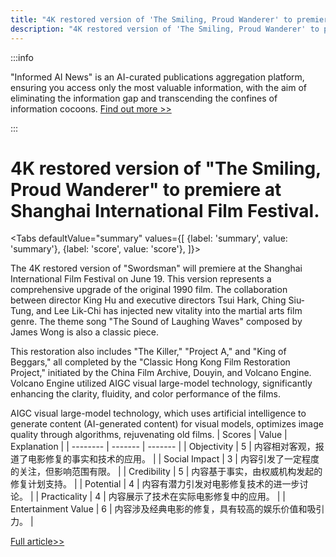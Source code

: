 ```yaml
---
title: "4K restored version of 'The Smiling, Proud Wanderer' to premiere at Shanghai International Film Festival."
description: "4K restored version of 'The Smiling, Proud Wanderer' to premiere at Shanghai International Film Festival."
---
```



:::info

"Informed AI News" is an AI-curated publications aggregation platform, ensuring you access only the most valuable information, with the aim of eliminating the information gap and transcending the confines of information cocoons.  [Find out more >>](/docs/guides)

:::

# 4K restored version of "The Smiling, Proud Wanderer" to premiere at Shanghai International Film Festival.


<Tabs
	defaultValue="summary"
	values={[
	{label: 'summary', value: 'summary'},
	{label: 'score', value: 'score'},
]}>
<TabItem value="summary">


The 4K restored version of "Swordsman" will premiere at the Shanghai International Film Festival on June 19. This version represents a comprehensive upgrade of the original 1990 film. The collaboration between director King Hu and executive directors Tsui Hark, Ching Siu-Tung, and Lee Lik-Chi has injected new vitality into the martial arts film genre. The theme song "The Sound of Laughing Waves" composed by James Wong is also a classic piece.

This restoration also includes "The Killer," "Project A," and "King of Beggars," all completed by the "Classic Hong Kong Film Restoration Project," initiated by the China Film Archive, Douyin, and Volcano Engine. Volcano Engine utilized AIGC visual large-model technology, significantly enhancing the clarity, fluidity, and color performance of the films.

AIGC visual large-model technology, which uses artificial intelligence to generate content (AI-generated content) for visual models, optimizes image quality through algorithms, rejuvenating old films.
</TabItem>
<TabItem value="score">
	| Scores     | Value   | Explanation |
	| -------- | ------- | ------- |
	| Objectivity  | 5    | 内容相对客观，报道了电影修复的事实和技术的应用。    |
	| Social Impact | 3     | 内容引发了一定程度的关注，但影响范围有限。    |
	| Credibility    | 5    | 内容基于事实，由权威机构发起的修复计划支持。    |
	| Potential    | 4    | 内容有潜力引发对电影修复技术的进一步讨论。    |
	| Practicality    | 4    | 内容展示了技术在实际电影修复中的应用。    |
	| Entertainment Value    | 6    | 内容涉及经典电影的修复，具有较高的娱乐价值和吸引力。    |
</TabItem>
</Tabs>

[Full article>>](https://www.cnbeta.com.tw/articles/movie/1433952.htm)
